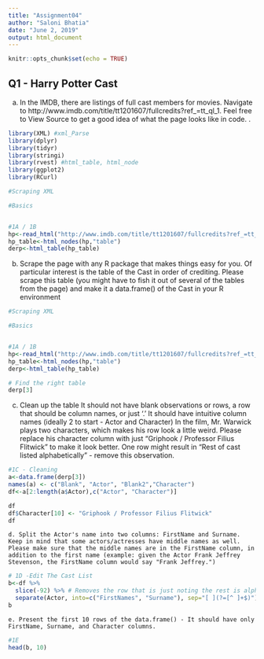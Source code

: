 ---
title: "Assignment04"
author: "Saloni Bhatia"
date: "June 2, 2019"
output: html_document
---

```{r setup, include=FALSE}
knitr::opts_chunk$set(echo = TRUE)
```

## Q1 - Harry Potter Cast

a. In the IMDB, there are listings of full cast members for movies. Navigate to http://www.imdb.com/title/tt1201607/fullcredits?ref_=tt_ql_1. Feel free to View Source to get a good idea of what the page looks like in code. .


```{r}

library(XML) #xml_Parse
library(dplyr)
library(tidyr)
library(stringi)
library(rvest) #html_table, html_node
library(ggplot2)
library(RCurl)

#Scraping XML

#Basics


#1A / 1B
hp<-read_html("http://www.imdb.com/title/tt1201607/fullcredits?ref_=tt_ql_1")
hp_table<-html_nodes(hp,"table")
derp<-html_table(hp_table)


```

b. Scrape the page with any R package that makes things easy for you. Of particular interest is the table of the Cast in order of crediting. Please scrape this table (you might have to fish it out of several of the tables from the page) and make it a data.frame() of the Cast in your R environment 

```{r}
#Scraping XML

#Basics


#1A / 1B
hp<-read_html("http://www.imdb.com/title/tt1201607/fullcredits?ref_=tt_ql_1")
hp_table<-html_nodes(hp,"table")
derp<-html_table(hp_table)

# Find the right table
derp[3]

```
c. Clean up the table 
It should not have blank observations or rows, a row that should be column names, or just '.' It should have intuitive column names (ideally 2 to start - Actor and Character) 
In the film, Mr. Warwick plays two characters, which makes his row look a little weird. Please replace his character column with just "Griphook / Professor Filius Flitwick" to make it look better. 
One row might result in "Rest of cast listed alphabetically" - remove this observation. 

```{r}
#1C - Cleaning
a<-data.frame(derp[3])
names(a) <- c("Blank", "Actor", "Blank2","Character")
df<-a[2:length(a$Actor),c("Actor", "Character")]

df
df$Character[10] <- "Griphook / Professor Filius Flitwick"
df

```
	d. Split the Actor's name into two columns: FirstName and Surname. Keep in mind that some actors/actresses have middle names as well. Please make sure that the middle names are in the FirstName column, in addition to the first name (example: given the Actor Frank Jeffrey Stevenson, the FirstName column would say "Frank Jeffrey.") 
	
```{r}
# 1D -Edit The Cast List
b<-df %>%
  slice(-92) %>% # Removes the row that is just noting the rest is alphabetical
  separate(Actor, into=c("FirstNames", "Surname"), sep="[ ](?=[^ ]+$)") # Separates the Last Name
b

```
	e. Present the first 10 rows of the data.frame() - It should have only FirstName, Surname, and Character columns. 
```{r}
#1E 
head(b, 10)
```